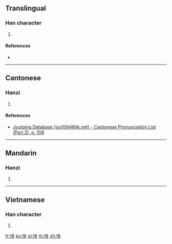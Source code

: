 ==Translingual==

===Han character===
{{Han char|rn=61|rad=心|as=08|sn=11|four=98019|canj=PC|ids=⿰忄金}}

# {{defn|Han|sort=心08}}

====References====
* {{Han ref|kx=0390.180|dkj=10774|dj=0724.160|hdz=42317.010|uh=60CD|ud=24781|bh=D564|bd=54628}}

----

==Cantonese==

===Hanzi===
{{yue-hanzi|jyut=[[gam1]]|y=gam1}}

# {{defn|lang=yue|sort=心08}}

====References====
* [http://www.iso10646hk.net/jp/document/download.jsp Jyutping Database (iso10646hk.net) - Cantonese Pronunciation List (Part 2), p. 108]

----

==Mandarin==

===Hanzi===
{{cmn-hanzi|pin=[[jīn]] ([[jin1]]), [[lán]] ([[lan2]])|wg=chin<sup>1</sup>, lan<sup>2</sup>}}

# {{defn|lang=cmn|sort=心08}}

----

==Vietnamese==

===Han character===
{{vi-readings|rs=心08|hanviet=căm}}

# {{defn|lang=vi|sort=心08}}

[[fr:惍]]
[[ko:惍]]
[[pl:惍]]
[[th:惍]]
[[zh:惍]]